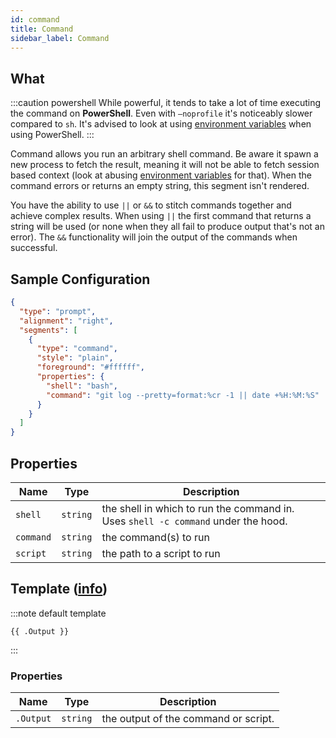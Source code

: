 ```yaml
---
id: command
title: Command
sidebar_label: Command
---
```


## What

:::caution powershell
While powerful, it tends to take a lot of time executing the command on **PowerShell**.
Even with `–noprofile` it's noticeably slower compared to `sh`. It's advised to look at using
[environment variables][env] when using PowerShell.
:::

Command allows you run an arbitrary shell command. Be aware it spawn a new process to fetch the result, meaning
it will not be able to fetch session based context (look at abusing [environment variables][env] for that).
When the command errors or returns an empty string, this segment isn't rendered.

You have the ability to use `||` or `&&` to stitch commands together and achieve complex results. When using `||`
the first command that returns a string will be used (or none when they all fail to produce output that's not an
error). The `&&` functionality will join the output of the commands when successful.

## Sample Configuration

```json
{
  "type": "prompt",
  "alignment": "right",
  "segments": [
    {
      "type": "command",
      "style": "plain",
      "foreground": "#ffffff",
      "properties": {
        "shell": "bash",
        "command": "git log --pretty=format:%cr -1 || date +%H:%M:%S"
      }
    }
  ]
}
```

## Properties

| Name      | Type     | Description                                                                       |
| --------- | -------- | --------------------------------------------------------------------------------- |
| `shell`   | `string` | the shell in which to run the command in. Uses `shell -c command` under the hood. |
| `command` | `string` | the command(s) to run                                                             |
| `script`  | `string` | the path to a script to run                                                       |

## Template ([info][templates])

:::note default template

```template
{{ .Output }}
```

:::

### Properties

| Name    | Type   | Description                        |
| ------- | ------ | ---------------------------------- |
|`.Output`|`string`|the output of the command or script.|

[env]: /docs/configuration/templates#environment-variables
[templates]: /docs/configuration/templates
